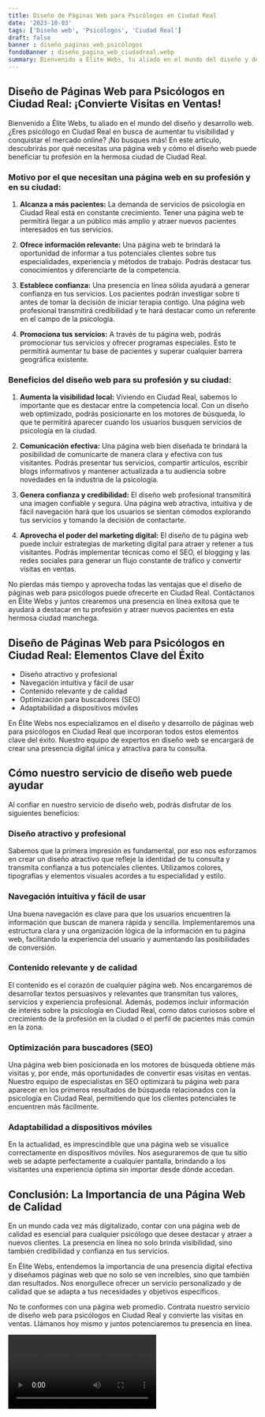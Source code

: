 ```yaml
---
title: Diseño de Páginas Web para Psicólogos en Ciudad Real
date: '2023-10-03'
tags: ['Diseño web', 'Psicólogos', 'Ciudad Real']
draft: false
banner : diseño_paginas_web_psicólogos
fondoBanner : diseño_pagina_web_ciudadreal.webp
summary: Bienvenido a Élite Webs, tu aliado en el mundo del diseño y desarrollo web. ¿Eres psicólogo en Ciudad Real en busca de aumentar tu visibilidad y conquistar el mercado online? ¡No busques más! En este artículo, descubrirás por qué necesitas una página web y cómo el diseño web puede beneficiar tu profesión en la hermosa ciudad de Ciudad Real.
---
```


## Diseño de Páginas Web para Psicólogos en Ciudad Real: ¡Convierte Visitas en Ventas!

Bienvenido a Élite Webs, tu aliado en el mundo del diseño y desarrollo web. ¿Eres psicólogo en Ciudad Real en busca de aumentar tu visibilidad y conquistar el mercado online? ¡No busques más! En este artículo, descubrirás por qué necesitas una página web y cómo el diseño web puede beneficiar tu profesión en la hermosa ciudad de Ciudad Real.

### Motivo por el que necesitan una página web en su profesión y en su ciudad:

1. **Alcanza a más pacientes:** La demanda de servicios de psicología en Ciudad Real está en constante crecimiento. Tener una página web te permitirá llegar a un público más amplio y atraer nuevos pacientes interesados en tus servicios.

2. **Ofrece información relevante:** Una página web te brindará la oportunidad de informar a tus potenciales clientes sobre tus especialidades, experiencia y métodos de trabajo. Podrás destacar tus conocimientos y diferenciarte de la competencia.

3. **Establece confianza:** Una presencia en línea sólida ayudará a generar confianza en tus servicios. Los pacientes podrán investigar sobre ti antes de tomar la decisión de iniciar terapia contigo. Una página web profesional transmitirá credibilidad y te hará destacar como un referente en el campo de la psicología.

4. **Promociona tus servicios:** A través de tu página web, podrás promocionar tus servicios y ofrecer programas especiales. Esto te permitirá aumentar tu base de pacientes y superar cualquier barrera geográfica existente.

### Beneficios del diseño web para su profesión y su ciudad:

1. **Aumenta la visibilidad local:** Viviendo en Ciudad Real, sabemos lo importante que es destacar entre la competencia local. Con un diseño web optimizado, podrás posicionarte en los motores de búsqueda, lo que te permitirá aparecer cuando los usuarios busquen servicios de psicología en la ciudad.

2. **Comunicación efectiva:** Una página web bien diseñada te brindará la posibilidad de comunicarte de manera clara y efectiva con tus visitantes. Podrás presentar tus servicios, compartir artículos, escribir blogs informativos y mantener actualizada a tu audiencia sobre novedades en la industria de la psicología.

3. **Genera confianza y credibilidad:** El diseño web profesional transmitirá una imagen confiable y segura. Una página web atractiva, intuitiva y de fácil navegación hará que los usuarios se sientan cómodos explorando tus servicios y tomando la decisión de contactarte.

4. **Aprovecha el poder del marketing digital:** El diseño de tu página web puede incluir estrategias de marketing digital para atraer y retener a tus visitantes. Podrás implementar técnicas como el SEO, el blogging y las redes sociales para generar un flujo constante de tráfico y convertir visitas en ventas.

No pierdas más tiempo y aprovecha todas las ventajas que el diseño de páginas web para psicólogos puede ofrecerte en Ciudad Real. Contáctanos en Élite Webs y juntos crearemos una presencia en línea exitosa que te ayudará a destacar en tu profesión y atraer nuevos pacientes en esta hermosa ciudad manchega.

<GifSeo />

<Cta />

## Diseño de Páginas Web para Psicólogos en Ciudad Real: Elementos Clave del Éxito

- Diseño atractivo y profesional
- Navegación intuitiva y fácil de usar
- Contenido relevante y de calidad
- Optimización para buscadores (SEO)
- Adaptabilidad a dispositivos móviles

En Élite Webs nos especializamos en el diseño y desarrollo de páginas web para psicólogos en Ciudad Real que incorporan todos estos elementos clave del éxito. Nuestro equipo de expertos en diseño web se encargará de crear una presencia digital única y atractiva para tu consulta.

## Cómo nuestro servicio de diseño web puede ayudar

Al confiar en nuestro servicio de diseño web, podrás disfrutar de los siguientes beneficios:

### Diseño atractivo y profesional

Sabemos que la primera impresión es fundamental, por eso nos esforzamos en crear un diseño atractivo que refleje la identidad de tu consulta y transmita confianza a tus potenciales clientes. Utilizamos colores, tipografías y elementos visuales acordes a tu especialidad y estilo.

### Navegación intuitiva y fácil de usar

Una buena navegación es clave para que los usuarios encuentren la información que buscan de manera rápida y sencilla. Implementaremos una estructura clara y una organización lógica de la información en tu página web, facilitando la experiencia del usuario y aumentando las posibilidades de conversión.

### Contenido relevante y de calidad

El contenido es el corazón de cualquier página web. Nos encargaremos de desarrollar textos persuasivos y relevantes que transmitan tus valores, servicios y experiencia profesional. Además, podemos incluir información de interés sobre la psicología en Ciudad Real, como datos curiosos sobre el crecimiento de la profesión en la ciudad o el perfil de pacientes más común en la zona.

### Optimización para buscadores (SEO)

Una página web bien posicionada en los motores de búsqueda obtiene más visitas y, por ende, más oportunidades de convertir esas visitas en ventas. Nuestro equipo de especialistas en SEO optimizará tu página web para aparecer en los primeros resultados de búsqueda relacionados con la psicología en Ciudad Real, permitiendo que los clientes potenciales te encuentren más fácilmente.

### Adaptabilidad a dispositivos móviles

En la actualidad, es imprescindible que una página web se visualice correctamente en dispositivos móviles. Nos aseguraremos de que tu sitio web se adapte perfectamente a cualquier pantalla, brindando a los visitantes una experiencia óptima sin importar desde dónde accedan.

## Conclusión: La Importancia de una Página Web de Calidad

En un mundo cada vez más digitalizado, contar con una página web de calidad es esencial para cualquier psicólogo que desee destacar y atraer a nuevos clientes. La presencia en línea no solo brinda visibilidad, sino también credibilidad y confianza en tus servicios.

En Élite Webs, entendemos la importancia de una presencia digital efectiva y diseñamos páginas web que no solo se ven increíbles, sino que también dan resultados. Nos enorgullece ofrecer un servicio personalizado y de calidad que se adapta a tus necesidades y objetivos específicos.

No te conformes con una página web promedio. Contrata nuestro servicio de diseño web para psicólogos en Ciudad Real y convierte las visitas en ventas. Llámanos hoy mismo y juntos potenciaremos tu presencia en línea.

<Video />

<CtaBot job='Psicólogos' city='Ciudad Real'/>

<Gmaps query='Ciudad Real+españa+maps' />